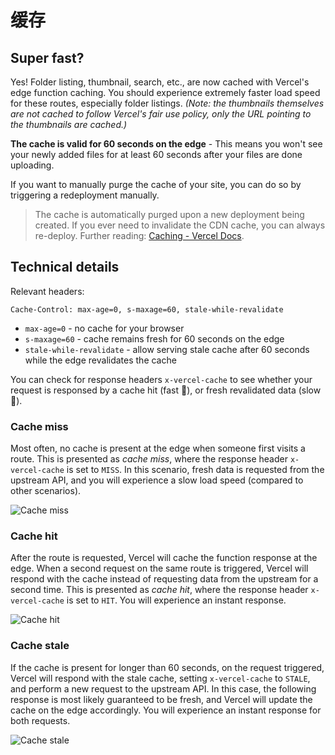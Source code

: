 # 缓存

## Super fast?

Yes! Folder listing, thumbnail, search, etc., are now cached with Vercel's edge function caching. You should experience extremely faster load speed for these routes, especially folder listings. _(Note: the thumbnails themselves are not cached to follow Vercel's fair use policy, only the URL pointing to the thumbnails are cached.)_

**The cache is valid for 60 seconds on the edge** - This means you won't see your newly added files for at least 60 seconds after your files are done uploading.

If you want to manually purge the cache of your site, you can do so by triggering a redeployment manually.

> The cache is automatically purged upon a new deployment being created. If you ever need to invalidate the CDN cache, you can always re-deploy. Further reading: [Caching - Vercel Docs](https://vercel.com/docs/concepts/edge-network/caching).

## Technical details

Relevant headers:

```
Cache-Control: max-age=0, s-maxage=60, stale-while-revalidate
```

- `max-age=0` - no cache for your browser
- `s-maxage=60` - cache remains fresh for 60 seconds on the edge
- `stale-while-revalidate` - allow serving stale cache after 60 seconds while the edge revalidates the cache

You can check for response headers `x-vercel-cache` to see whether your request is responsed by a cache hit (fast 🐰), or fresh revalidated data (slow 🐢).

### Cache miss

Most often, no cache is present at the edge when someone first visits a route. This is presented as _cache miss_, where the response header `x-vercel-cache` is set to `MISS`. In this scenario, fresh data is requested from the upstream API, and you will experience a slow load speed (compared to other scenarios).

![Cache miss](./_images/cache/cache-miss.png)

### Cache hit

After the route is requested, Vercel will cache the function response at the edge. When a second request on the same route is triggered, Vercel will respond with the cache instead of requesting data from the upstream for a second time. This is presented as _cache hit_, where the response header `x-vercel-cache` is set to `HIT`. You will experience an instant response.

![Cache hit](./_images/cache/cache-hit.png)

### Cache stale

If the cache is present for longer than 60 seconds, on the request triggered, Vercel will respond with the stale cache, setting `x-vercel-cache` to `STALE`, and perform a new request to the upstream API. In this case, the following response is most likely guaranteed to be fresh, and Vercel will update the cache on the edge accordingly. You will experience an instant response for both requests.

![Cache stale](./_images/cache/cache-stale.png)
